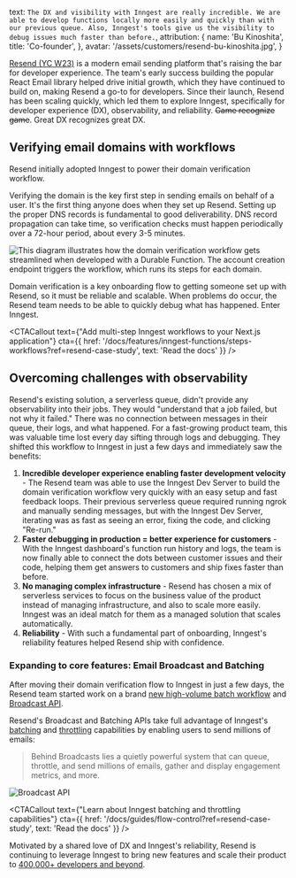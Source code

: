   text: `The DX and visibility with Inngest are really incredible. We are able to develop functions locally more easily and quickly than with our previous queue. Also, Inngest's tools give us the visibility to debug issues much faster than before.`,
  attribution: {
    name: 'Bu Kinoshita',
    title: 'Co-founder',
  },
  avatar: '/assets/customers/resend-bu-kinoshita.jpg',
}

[Resend (YC W23)](https://resend.com/) is a modern email sending platform that's raising the bar for developer experience. The team's early success building the popular React Email library helped drive initial growth, which they have continued to build on, making Resend a go-to for developers. Since their launch, Resend has been scaling quickly, which led them to explore Inngest, specifically for developer experience (DX), observability, and reliability. ~~Game recognize game~~. Great DX recognizes great DX.

## Verifying email domains with workflows

Resend initially adopted Inngest to power their domain verification workflow.

Verifying the domain is the key first step in sending emails on behalf of a user. It's the first thing anyone does when they set up Resend. Setting up the proper DNS records is fundamental to good deliverability. DNS record propagation can take time, so verification checks must happen periodically over a 72-hour period, about every 3-5 minutes.

![This diagram illustrates how the domain verification workflow gets streamlined when developed with a Durable Function. The account creation endpoint triggers the workflow, which runs its steps for each domain.](/assets/blog/nextjs-serverless-vs-durable-functions/4.png)

Domain verification is a key onboarding flow to getting someone set up with Resend, so it must be reliable and scalable. When problems do occur, the Resend team needs to be able to quickly debug what has happened. Enter Inngest.

<CTACallout text={"Add multi-step Inngest workflows to your Next.js application"} cta={{ href: '/docs/features/inngest-functions/steps-workflows?ref=resend-case-study', text: 'Read the docs' }} />

## Overcoming challenges with observability

Resend's existing solution, a serverless queue, didn't provide any observability into their jobs. They would "understand that a job failed, but not why it failed." There was no connection between messages in their queue, their logs, and what happened. For a fast-growing product team, this was valuable time lost every day sifting through logs and debugging. They shifted this workflow to Inngest in just a few days and immediately saw the benefits:

1. **Incredible developer experience enabling faster development velocity** - The Resend team was able to use the Inngest Dev Server to build the domain verification workflow very quickly with an easy setup and fast feedback loops. Their previous serverless queue required running ngrok and manually sending messages, but with the Inngest Dev Server, iterating was as fast as seeing an error, fixing the code, and clicking "Re-run."
2. **Faster debugging in production = better experience for customers** - With the Inngest dashboard's function run history and logs, the team is now finally able to connect the dots between customer issues and their code, helping them get answers to customers and ship fixes faster than before.
3. **No managing complex infrastructure** - Resend has chosen a mix of serverless services to focus on the business value of the product instead of managing infrastructure, and also to scale more easily. Inngest was an ideal match for them as a managed solution that scales automatically.
4. **Reliability** - With such a fundamental part of onboarding, Inngest's reliability features helped Resend ship with confidence.

### Expanding to core features: Email Broadcast and Batching

After moving their domain verification flow to Inngest in just a few days, the Resend team started work on a brand [new high-volume batch workflow](https://resend.com/blog/introducing-the-batch-emails-api) and [Broadcast API](https://resend.com/blog/broadcast-api).

Resend's Broadcast and Batching APIs take full advantage of Inngest's [batching](/docs/guides/batching?ref=resend-case-study) and [throttling](/docs/guides/throttling?ref=resend-case-study) capabilities by enabling users to send millions of emails:

> Behind Broadcasts lies a quietly powerful system that can queue, throttle, and send millions of emails, gather and display engagement metrics, and more.

![Broadcast API](https://resend.com/static/posts/broadcast-api-1.jpg)

<CTACallout text={"Learn about Inngest batching and throttling capabilities"} cta={{ href: '/docs/guides/flow-control?ref=resend-case-study', text: 'Read the docs' }} />

Motivated by a shared love of DX and Inngest's reliability, Resend is continuing to leverage Inngest to bring new features and scale their product to [400,000+ developers and beyond](https://resend.com/blog/400-000-users-and-beyond).